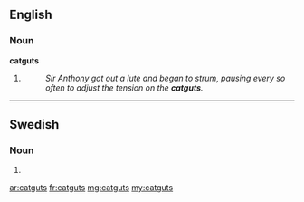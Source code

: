 ==English==

===Noun===
'''catguts'''

# {{plural of|catgut}}
#: ''Sir Anthony got out a lute and began to strum, pausing every so often to adjust the tension on the '''catguts'''.''

----

==Swedish==

===Noun===
{{head|sv|noun form}}

# {{sv-noun-form-indef-gen|catgut}}

[[ar:catguts]]
[[fr:catguts]]
[[mg:catguts]]
[[my:catguts]]